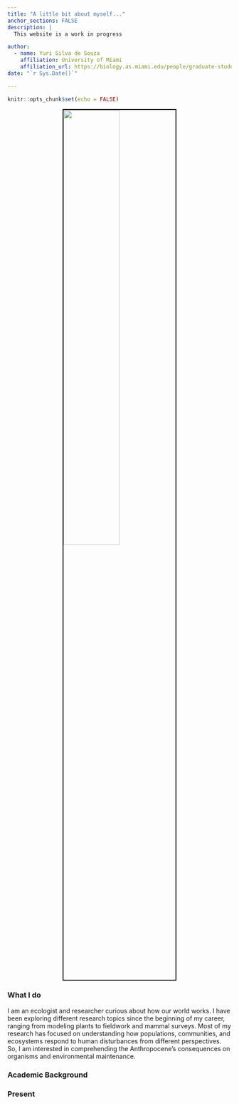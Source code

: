 ```yaml
---
title: "A little bit about myself..."
anchor_sections: FALSE
description: |
  This website is a work in progress

author:
  - name: Yuri Silva de Souza
    affiliation: University of Miami
    affiliation_url: https://biology.as.miami.edu/people/graduate-students/index.html
date: "`r Sys.Date()`"

---
```


```r
knitr::opts_chunk$set(echo = FALSE)
```


<img src="data/images/fieldword.jpg" style="display:block; border:2px solid black; margin: 0 auto; width: 50%">


### What I do

I am an ecologist and researcher curious about how our world works. I have been exploring different research topics since the beginning of my career, ranging from modeling plants to fieldwork and mammal surveys. Most of my research has focused on understanding how populations, communities, and ecosystems respond to human disturbances from different perspectives. So, I am interested in comprehending the Anthropocene's consequences on organisms and environmental maintenance.


### Academic Background

### Present



